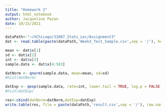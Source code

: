 ```yaml
---
title: "Homework 3"
output: html_notebook
author: Jacqueline Pezan 
date: 10/15/2021
---
```

```r
dataPath<-"~/UChicago/31007_Stats_Lec/Assignment3"
dat <- read.table(paste(dataPath,'Week3_Test_Sample.csv',sep = '/'), header=TRUE)

mean <- dat$x[1]
sd <- dat$x[2]
int <- dat$x[3]
sample.data <- dat$x[4:503]

datNorm <- qnorm(sample.data, mean=mean, sd=sd)
#hist(datNorm)

datExp <- qexp(sample.data, rate=int, lower.tail = TRUE, log.p = FALSE)
#hist(datExp)

res<-cbind(datNorm=datNorm,datExp=datExp)
write.table(res, file = paste(dataPath,'result.csv',sep = '/'), row.names = F)
```


